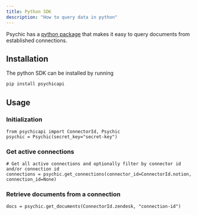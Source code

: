 ```yaml
---
title: Python SDK
description: "How to query data in python"
---
```


Psychic has a [python package](https://pypi.org/project/psychicapi/) that makes it easy to query documents from established connections.

## Installation
The python SDK can be installed by running

```bash
pip install psychicapi
```

## Usage 

### Initialization

```
from psychicapi import ConnectorId, Psychic 
psychic = Psychic(secret_key="secret-key")
```

### Get active connections

```
# Get all active connections and optionally filter by connector id and/or connection id
connections = psychic.get_connections(connector_id=ConnectorId.notion, connection_id=None)
```

### Retrieve documents from a connection

```
docs = psychic.get_documents(ConnectorId.zendesk, "connection-id")
```